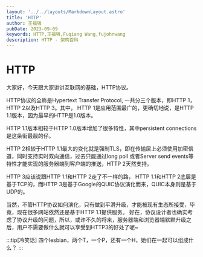```yaml
---
layout: '../../layouts/MarkdownLayout.astro'
title: 'HTTP'
author: 王福强
pubDate: 2023-09-09
keywords: HTTP,王福强,Fuqiang Wang,fujohnwang
description: HTTP - 架构百科
---
```


# HTTP

大家好，今天跟大家讲讲互联网的基础，HTTP协议。

HTTP协议的全称是Hypertext Transfer Protocol, 一共分三个版本，即HTTP 1，HTTP 2以及HTTP 3。其中， HTTP 1是应用范围最广的，更确切地说，是HTTP 1.1版本，因为最早的HTTP是1.0版本。

HTTP 1.1版本相较于HTTP 1.0版本增加了很多特性，其中persistent connections是这条街最靓的仔。

HTTP 2相较于HTTP 1.1最大的变化就是强制TLS，即在传输层上必须使用加密信道，同时支持实时双向通信，过去只能通过long poll 或者Server send events等特性才能实现的服务器端到客户端的推送，HTTP 2天然支持。

HTTP 3应该说跟HTTP 1.1和HTTP 2走了不一样的路， HTTP 1.1和HTTP 2底层是基于TCP的，而HTTP 3是基于Google的QUIC协议演化而来，QUIC本身则是基于UDP的。

当然，不管HTTP协议如何演化，只有做到平滑升级，才能被现有生态所接受，毕竟，现在很多网站依然还是基于HTTP 1.1提供服务。 好在，协议设计者也确实考虑了协议升级的问题，所以，或许不久的将来，服务器端和浏览器端默默升级之后，用户不需要做什么就可以享受到HTTP3的好处了呢~


:::tip[冷笑话]
四个lesbian，两个T，一个P，还有一个H，她们在一起可以组成什么？ 
:::

